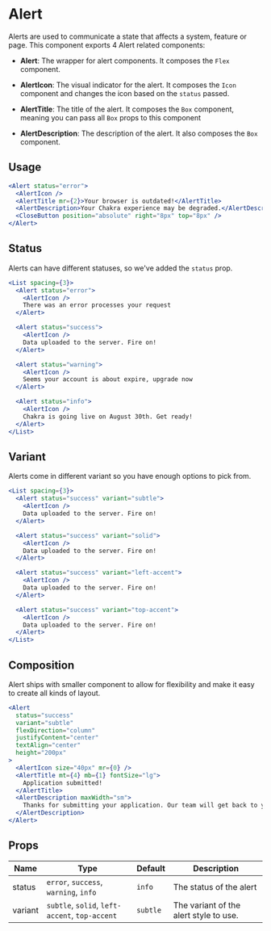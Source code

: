 # Alert

Alerts are used to communicate a state that affects a system, feature or page.
This component exports 4 Alert related components:

- **Alert**: The wrapper for alert components. It composes the `Flex` component.

- **AlertIcon**: The visual indicator for the alert. It composes the `Icon`
  component and changes the icon based on the `status` passed.

- **AlertTitle**: The title of the alert. It composes the `Box` component,
  meaning you can pass all `Box` props to this component

- **AlertDescription**: The description of the alert. It also composes the `Box`
  component.

## Usage

```jsx
<Alert status="error">
  <AlertIcon />
  <AlertTitle mr={2}>Your browser is outdated!</AlertTitle>
  <AlertDescription>Your Chakra experience may be degraded.</AlertDescription>
  <CloseButton position="absolute" right="8px" top="8px" />
</Alert>
```

## Status

Alerts can have different statuses, so we've added the `status` prop.

```jsx
<List spacing={3}>
  <Alert status="error">
    <AlertIcon />
    There was an error processes your request
  </Alert>

  <Alert status="success">
    <AlertIcon />
    Data uploaded to the server. Fire on!
  </Alert>

  <Alert status="warning">
    <AlertIcon />
    Seems your account is about expire, upgrade now
  </Alert>

  <Alert status="info">
    <AlertIcon />
    Chakra is going live on August 30th. Get ready!
  </Alert>
</List>
```

## Variant

Alerts come in different variant so you have enough options to pick from.

```jsx
<List spacing={3}>
  <Alert status="success" variant="subtle">
    <AlertIcon />
    Data uploaded to the server. Fire on!
  </Alert>

  <Alert status="success" variant="solid">
    <AlertIcon />
    Data uploaded to the server. Fire on!
  </Alert>

  <Alert status="success" variant="left-accent">
    <AlertIcon />
    Data uploaded to the server. Fire on!
  </Alert>

  <Alert status="success" variant="top-accent">
    <AlertIcon />
    Data uploaded to the server. Fire on!
  </Alert>
</List>
```

## Composition

Alert ships with smaller component to allow for flexibility and make it easy to
create all kinds of layout.

```jsx
<Alert
  status="success"
  variant="subtle"
  flexDirection="column"
  justifyContent="center"
  textAlign="center"
  height="200px"
>
  <AlertIcon size="40px" mr={0} />
  <AlertTitle mt={4} mb={1} fontSize="lg">
    Application submitted!
  </AlertTitle>
  <AlertDescription maxWidth="sm">
    Thanks for submitting your application. Our team will get back to you soon.
  </AlertDescription>
</Alert>
```

## Props

| Name    | Type                                           | Default  | Description                            |
| ------- | ---------------------------------------------- | -------- | -------------------------------------- |
| status  | `error`, `success`, `warning`, `info`          | `info`   | The status of the alert                |
| variant | `subtle`, `solid`, `left-accent`, `top-accent` | `subtle` | The variant of the alert style to use. |
